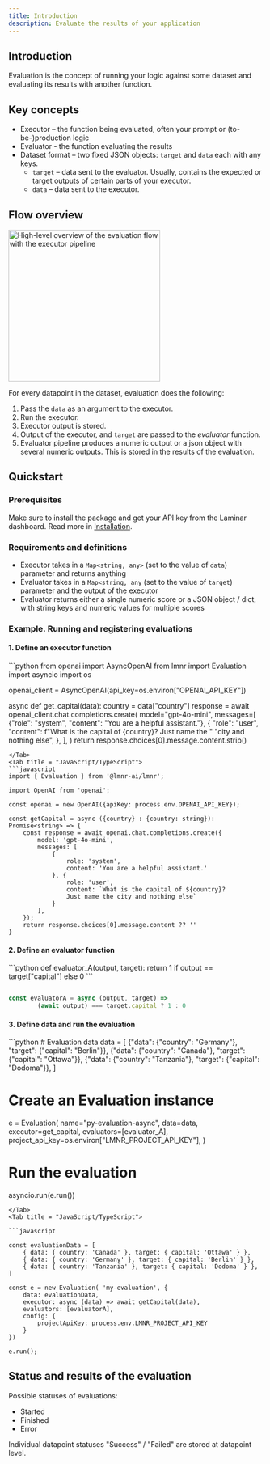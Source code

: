 ```yaml
---
title: Introduction
description: Evaluate the results of your application
---
```


## Introduction

Evaluation is the concept of running your logic against some dataset
and evaluating its results with another function.


## Key concepts

- Executor – the function being evaluated, often your prompt or (to-be-)production logic
- Evaluator - the function evaluating the results
- Dataset format – two fixed JSON objects: `target` and `data` each with any keys.
  - `target` – data sent to the evaluator. Usually, contains the expected or target outputs of certain parts of your executor.
  - `data` – data sent to the executor.

## Flow overview

<Frame caption="High-level overview of the evaluation flow">
  <img
    height="300"
    src="/images/evaluations/evaluation-with-executor.png"
    alt="High-level overview of the evaluation flow with the executor pipeline"
  />
</Frame>

For every datapoint in the dataset, evaluation does the following:

1. Pass the `data` as an argument to the executor.
1. Run the executor.
1. Executor output is stored.
1. Output of the executor, and `target` are passed to the _evaluator_ function.
1. Evaluator pipeline produces a numeric output or a json object with several numeric outputs.
This is stored in the results of the evaluation.

## Quickstart

### Prerequisites

Make sure to install the package and get your API key from the Laminar dashboard.
Read more in [Installation](/overview#installation).

### Requirements and definitions

- Executor takes in a `Map<string, any>` (set to the value of `data`) parameter and returns anything
- Evaluator takes in a `Map<string, any` (set to the value of `target`) parameter and the output of the executor
- Evaluator returns either a single numeric score or a JSON object / dict, with string keys and numeric values for multiple scores

### Example. Running and registering evaluations

#### 1. Define an executor function

<Tabs>
<Tab title = "Python">
```python
from openai import AsyncOpenAI
from lmnr import Evaluation
import asyncio
import os

openai_client = AsyncOpenAI(api_key=os.environ["OPENAI_API_KEY"])

async def get_capital(data):
    country = data["country"]
    response = await openai_client.chat.completions.create(
        model="gpt-4o-mini",
        messages=[
            {"role": "system", "content": "You are a helpful assistant."},
            {
                "role": "user",
                "content": f"What is the capital of {country}? Just name the "
                "city and nothing else",
            },
        ],
    )
    return response.choices[0].message.content.strip()

```
</Tab>
<Tab title = "JavaScript/TypeScript">
```javascript
import { Evaluation } from '@lmnr-ai/lmnr';

import OpenAI from 'openai';

const openai = new OpenAI({apiKey: process.env.OPENAI_API_KEY});

const getCapital = async ({country} : {country: string}): Promise<string> => {
    const response = await openai.chat.completions.create({
        model: 'gpt-4o-mini',
        messages: [
            {
                role: 'system',
                content: 'You are a helpful assistant.'
            }, {
                role: 'user',
                content: `What is the capital of ${country}? 
                Just name the city and nothing else`
            }
        ],
    });
    return response.choices[0].message.content ?? ''
}

```
</Tab>
</Tabs>

#### 2. Define an evaluator function

<Tabs>
<Tab title = "Python">
```python
def evaluator_A(output, target):
    return 1 if output == target["capital"] else 0
```
</Tab>
<Tab title = "JavaScript/TypeScript">

```javascript

const evaluatorA = async (output, target) =>
        (await output) === target.capital ? 1 : 0
```

</Tab>
</Tabs>

#### 3. Define data and run the evaluation

<Tabs>
<Tab title = "Python">
```python
# Evaluation data
data = [
    {"data": {"country": "Germany"}, "target": {"capital": "Berlin"}},
    {"data": {"country": "Canada"}, "target": {"capital": "Ottawa"}},
    {"data": {"country": "Tanzania"}, "target": {"capital": "Dodoma"}},
]

# Create an Evaluation instance
e = Evaluation(
    name="py-evaluation-async",
    data=data,
    executor=get_capital,
    evaluators=[evaluator_A],
    project_api_key=os.environ["LMNR_PROJECT_API_KEY"],
)

# Run the evaluation
asyncio.run(e.run())
```
</Tab>
<Tab title = "JavaScript/TypeScript">

```javascript

const evaluationData = [
    { data: { country: 'Canada' }, target: { capital: 'Ottawa' } },
    { data: { country: 'Germany' }, target: { capital: 'Berlin' } },
    { data: { country: 'Tanzania' }, target: { capital: 'Dodoma' } },
]

const e = new Evaluation( 'my-evaluation', {
    data: evaluationData,
    executor: async (data) => await getCapital(data),
    evaluators: [evaluatorA],
    config: {
        projectApiKey: process.env.LMNR_PROJECT_API_KEY
    }
})

e.run();
```

</Tab>
</Tabs>

## Status and results of the evaluation

Possible statuses of evaluations:
- Started
- Finished
- Error

Individual datapoint statuses "Success" / "Failed" are stored at datapoint level.
